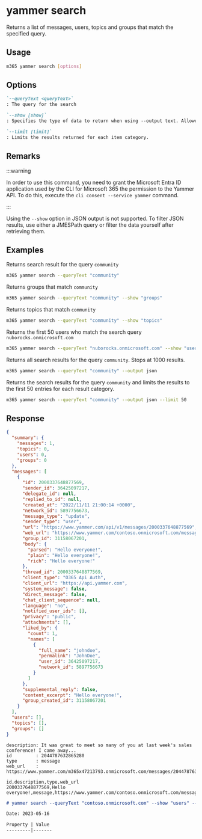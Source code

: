 
# yammer search

Returns a list of messages, users, topics and groups that match the specified query.

## Usage

```sh
m365 yammer search [options]
```

## Options

```md definition-list
`--queryText <queryText>`
: The query for the search

`--show [show]`
: Specifies the type of data to return when using --output text. Allowed values `summary`, `messages`, `users`, `topics`, `groups`.

`--limit [limit]`
: Limits the results returned for each item category.
```

<Global />

## Remarks

:::warning

In order to use this command, you need to grant the Microsoft Entra ID application used by the CLI for Microsoft 365 the permission to the Yammer API. To do this, execute the `cli consent --service yammer` command.

:::

Using the `--show` option in JSON output is not supported. To filter JSON results, use either a JMESPath query or filter the data yourself after retrieving them.

## Examples

Returns search result for the query `community`

```sh
m365 yammer search --queryText "community"
```

Returns groups that match `community`

```sh
m365 yammer search --queryText "community" --show "groups"
```

Returns topics that match `community`

```sh
m365 yammer search --queryText "community" --show "topics"
```

Returns the first 50 users who match the search query `nuborocks.onmicrosoft.com`

```sh
m365 yammer search --queryText "nuborocks.onmicrosoft.com" --show "users" --limit 50
```

Returns all search results for the query `community`. Stops at 1000 results.

```sh
m365 yammer search --queryText "community" --output json
```

Returns the search results for the query `community` and limits the results to the first 50 entries for each result category.

```sh
m365 yammer search --queryText "community" --output json --limit 50
```

## Response

<Tabs>
  <TabItem value="JSON">

  ```json
  {
    "summary": {
      "messages": 1,
      "topics": 0,
      "users": 0,
      "groups": 0
    },
    "messages": [
      {
        "id": 2000337648877569,
        "sender_id": 36425097217,
        "delegate_id": null,
        "replied_to_id": null,
        "created_at": "2022/11/11 21:00:14 +0000",
        "network_id": 5897756673,
        "message_type": "update",
        "sender_type": "user",
        "url": "https://www.yammer.com/api/v1/messages/2000337648877569",
        "web_url": "https://www.yammer.com/contoso.onmicrosoft.com/messages/2000337648877569",
        "group_id": 31158067201,
        "body": {
          "parsed": "Hello everyone!",
          "plain": "Hello everyone!",
          "rich": "Hello everyone!"
        },
        "thread_id": 2000337648877569,
        "client_type": "O365 Api Auth",
        "client_url": "https://api.yammer.com",
        "system_message": false,
        "direct_message": false,
        "chat_client_sequence": null,
        "language": "no",
        "notified_user_ids": [],
        "privacy": "public",
        "attachments": [],
        "liked_by": {
          "count": 1,
          "names": [
            {
              "full_name": "johndoe",
              "permalink": "JohnDoe",
              "user_id": 36425097217,
              "network_id": 5897756673
            }
          ]
        },
        "supplemental_reply": false,
        "content_excerpt": "Hello everyone!",
        "group_created_id": 31158067201
      }
    ],
    "users": [],
    "topics": [],
    "groups": []
  }
  ```

  </TabItem>
  <TabItem value="Text">

  ```text
  description: It was great to meet so many of you at last week's sales conference! I came away...
  id         : 2044787632865280
  type       : message
  web_url    : https://www.yammer.com/m365x47213793.onmicrosoft.com/messages/2044787632865280
  ```

  </TabItem>
  <TabItem value="CSV">

  ```csv
  id,description,type,web_url
  2000337648877569,Hello everyone!,message,https://www.yammer.com/contoso.onmicrosoft.com/messages/2000337648877569
  ```

  </TabItem>
  <TabItem value="Markdown">

  ```md
  # yammer search --queryText "contoso.onmicrosoft.com" --show "users" --limit "1"

  Date: 2023-05-16

  Property | Value
  ---------|-------
  ```

  </TabItem>
</Tabs>

